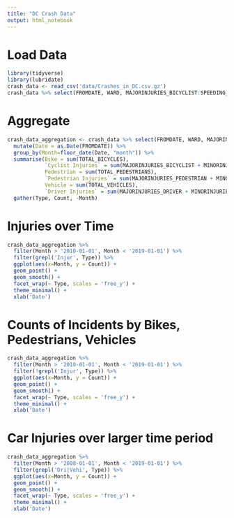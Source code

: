 ```yaml
---
title: "DC Crash Data"
output: html_notebook
---
```


# Load Data
```r
library(tidyverse)
library(lubridate)
crash_data <- read_csv('data/Crashes_in_DC.csv.gz')
crash_data %>% select(FROMDATE, WARD, MAJORINJURIES_BICYCLIST:SPEEDING_INVOLVED ) %>% colnames()
```

# Aggregate
```r
crash_data_aggregation <- crash_data %>% select(FROMDATE, WARD, MAJORINJURIES_BICYCLIST:SPEEDING_INVOLVED ) %>% 
  mutate(Date = as.Date(FROMDATE)) %>% 
  group_by(Month=floor_date(Date, "month")) %>% 
  summarise(Bike = sum(TOTAL_BICYCLES),
            `Cyclist Injuries` = sum(MAJORINJURIES_BICYCLIST + MINORINJURIES_BICYCLIST),
            Pedestrian = sum(TOTAL_PEDESTRIANS),
            `Pedestrian Injuries` = sum(MAJORINJURIES_PEDESTRIAN + MINORINJURIES_PEDESTRIAN),
            Vehicle = sum(TOTAL_VEHICLES),
            `Driver Injuries` = sum(MAJORINJURIES_DRIVER + MINORINJURIES_DRIVER)) %>% 
  gather(Type, Count, -Month)
```

# Injuries over Time
```r
crash_data_aggregation %>% 
  filter(Month > '2010-01-01', Month < '2019-01-01') %>% 
  filter(grepl('Injur', Type)) %>% 
  ggplot(aes(x=Month, y = Count)) + 
  geom_point() + 
  geom_smooth() +
  facet_wrap(~ Type, scales = 'free_y') + 
  theme_minimal() +
  xlab('Date')
```

# Counts of Incidents by Bikes, Pedestrians, Vehicles
```r
crash_data_aggregation %>% 
  filter(Month > '2010-01-01', Month < '2019-01-01') %>% 
  filter(!grepl('Injur', Type)) %>% 
  ggplot(aes(x=Month, y = Count)) + 
  geom_point() + 
  geom_smooth() +
  facet_wrap(~ Type, scales = 'free_y') + 
  theme_minimal() +
  xlab('Date')
```


# Car Injuries over larger time period
```r
crash_data_aggregation %>% 
  filter(Month > '2008-01-01', Month < '2019-01-01') %>% 
  filter(grepl('Dri|Vehi', Type)) %>% 
  ggplot(aes(x=Month, y = Count)) + 
  geom_point() + 
  geom_smooth() +
  facet_wrap(~ Type, scales = 'free_y') + 
  theme_minimal() +
  xlab('Date')
```

